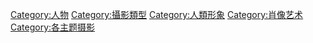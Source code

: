 [[Category:人物|Category:人物]]
[[Category:攝影類型|Category:攝影類型]]
[[Category:人類形象|Category:人類形象]]
[[Category:肖像艺术|Category:肖像艺术]]
[[Category:各主题摄影|Category:各主题摄影]]